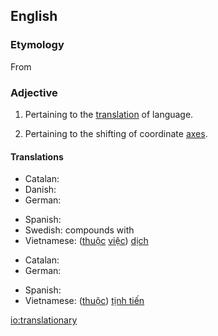==English==

===Etymology===
From {{suffix|translation|ary|lang=en}}

===Adjective===
{{en-adj|-}}

# Pertaining to the [[translation]] of language.
# {{lb|en|geometry}} Pertaining to the shifting of coordinate [[axis|axes]].

====Translations====
{{trans-top|translation of language}}
* Catalan: {{t|ca|traduccional}}
* Danish: {{qualifier|compounds}} {{t+|da|oversættelse|alt=oversættelses-}}
* German: {{t|de|übersetzungstechnisch}}
{{trans-mid}}
* Spanish: {{t|es|traduccional}}
* Swedish: compounds with {{t+|sv|översättning|c}}
* Vietnamese: ([[thuộc]] [[việc]]) [[dịch]]
{{trans-bottom}}

{{trans-top|shifting of coordinate axes}}
* Catalan: {{t|ca|translacional}}
* German: {{t|de|translatorisch}}
{{trans-mid}}
* Spanish: {{t|es|traslacional}}
* Vietnamese: ([[thuộc]]) [[tịnh tiến]]
{{trans-bottom}}

[[io:translationary]]